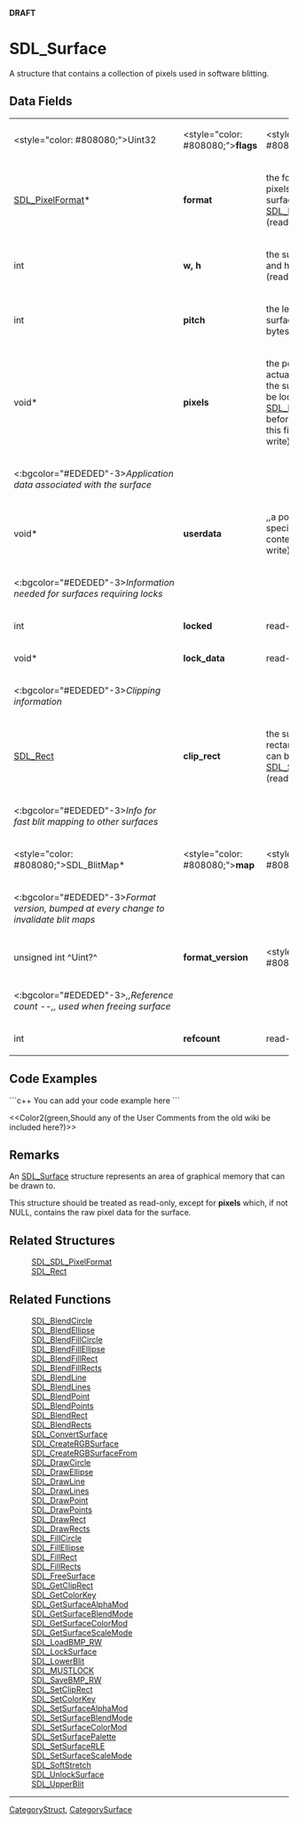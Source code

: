 <!-- pragma section-numbers off -->
<!-- pragma disable-camelcase -->
'''DRAFT'''

= SDL_Surface =
A structure that contains a collection of pixels used in software blitting.


== Data Fields ==
{|
|<style="color: #808080;">Uint32
|<style="color: #808080;">'''flags'''
|<style="color: #808080;">internal
|-
|[[SDL_PixelFormat]]*
|'''format'''
|the format of the pixels stored in the surface; ,,see [[SDL_PixelFormat]],, (read-only)
|-
|int
|'''w, h'''
|the surface width and height in pixels (read-only)
|-
|int
|'''pitch'''
|the length of a surface scanline in bytes (read-only)
|-
|void*
|'''pixels'''
|the pointer to the actual pixel data; the surface should be locked by [[SDL_LockSurface]]() before accessing this field (read-write)
|-
|<:bgcolor="#EDEDED"-3>''Application data associated with the surface''
|-
|void*
|'''userdata'''
|,,a pointer to user-specified content???,, (read-write)
|-
|<:bgcolor="#EDEDED"-3>''Information needed for surfaces requiring locks''
|-
|int
|'''locked'''
|read-only
|-
|void*
|'''lock_data'''
|read-only
|-
|<:bgcolor="#EDEDED"-3>''Clipping information''
|-
|[[SDL_Rect]]
|'''clip_rect'''
|the surface clip rectangle which can be set by [[SDL_SetClipRect]]() (read-only)
|-
|<:bgcolor="#EDEDED"-3>''Info for fast blit mapping to other surfaces''
|-
|<style="color: #808080;">SDL_BlitMap*
|<style="color: #808080;">'''map'''
|<style="color: #808080;">internal
|-
|<:bgcolor="#EDEDED"-3>''Format version, bumped at every change to invalidate blit maps''
|-
|unsigned int ^Uint?^
|'''format_version'''
|<style="color: #808080;">internal
|-
|<:bgcolor="#EDEDED"-3>'',,Reference count --,, used when freeing surface''
|-
|int
|'''refcount'''
|read-mostly
|}

== Code Examples ==
```c++
You can add your code example here
```

<<Color2(green,Should any of the User Comments from the old wiki be included here?)>>

== Remarks ==
An [[SDL_Surface]] structure represents an area of graphical memory that can be drawn to.

This structure should be treated as read-only, except for '''pixels''' which, if not NULL, contains the raw pixel data for the surface.

== Related Structures ==
:[[SDL_SDL_PixelFormat]]
:[[SDL_Rect]]

== Related Functions ==
:[[SDL_BlendCircle]]
:[[SDL_BlendEllipse]]
:[[SDL_BlendFillCircle]]
:[[SDL_BlendFillEllipse]]
:[[SDL_BlendFillRect]]
:[[SDL_BlendFillRects]]
:[[SDL_BlendLine]]
:[[SDL_BlendLines]]
:[[SDL_BlendPoint]]
:[[SDL_BlendPoints]]
:[[SDL_BlendRect]]
:[[SDL_BlendRects]]
:[[SDL_ConvertSurface]]
:[[SDL_CreateRGBSurface]]
:[[SDL_CreateRGBSurfaceFrom]]
:[[SDL_DrawCircle]]
:[[SDL_DrawEllipse]]
:[[SDL_DrawLine]]
:[[SDL_DrawLines]]
:[[SDL_DrawPoint]]
:[[SDL_DrawPoints]]
:[[SDL_DrawRect]]
:[[SDL_DrawRects]]
:[[SDL_FillCircle]]
:[[SDL_FillEllipse]]
:[[SDL_FillRect]]
:[[SDL_FillRects]]
:[[SDL_FreeSurface]]
:[[SDL_GetClipRect]]
:[[SDL_GetColorKey]]
:[[SDL_GetSurfaceAlphaMod]]
:[[SDL_GetSurfaceBlendMode]]
:[[SDL_GetSurfaceColorMod]]
:[[SDL_GetSurfaceScaleMode]]
:[[SDL_LoadBMP_RW]]
:[[SDL_LockSurface]]
:[[SDL_LowerBlit]]
:[[SDL_MUSTLOCK]]
:[[SDL_SaveBMP_RW]]
:[[SDL_SetClipRect]]
:[[SDL_SetColorKey]]
:[[SDL_SetSurfaceAlphaMod]]
:[[SDL_SetSurfaceBlendMode]]
:[[SDL_SetSurfaceColorMod]]
:[[SDL_SetSurfacePalette]]
:[[SDL_SetSurfaceRLE]]
:[[SDL_SetSurfaceScaleMode]]
:[[SDL_SoftStretch]]
:[[SDL_UnlockSurface]]
:[[SDL_UpperBlit]]

----
[[CategoryStruct]], [[CategorySurface]]
